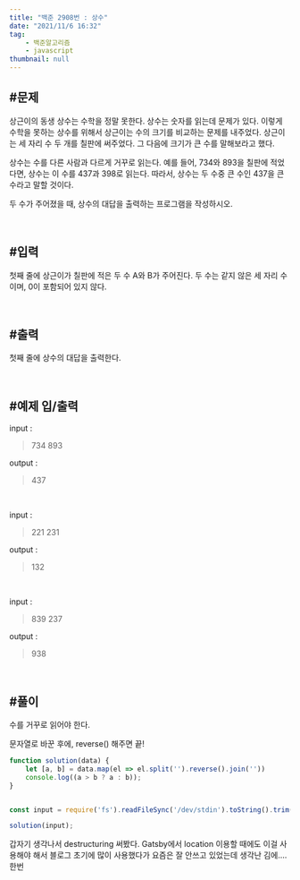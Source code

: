```yaml
---
title: "백준 2908번 : 상수"
date: "2021/11/6 16:32"
tag:
    - 백준알고리즘
    - javascript
thumbnail: null
---
```


## #문제

상근이의 동생 상수는 수학을 정말 못한다. 상수는 숫자를 읽는데 문제가 있다. 이렇게 수학을 못하는 상수를 위해서 상근이는 수의 크기를 비교하는 문제를 내주었다. 상근이는 세 자리 수 두 개를 칠판에 써주었다. 그 다음에 크기가 큰 수를 말해보라고 했다.

상수는 수를 다른 사람과 다르게 거꾸로 읽는다. 예를 들어, 734와 893을 칠판에 적었다면, 상수는 이 수를 437과 398로 읽는다. 따라서, 상수는 두 수중 큰 수인 437을 큰 수라고 말할 것이다.

두 수가 주어졌을 때, 상수의 대답을 출력하는 프로그램을 작성하시오.

<br/>

## #입력

첫째 줄에 상근이가 칠판에 적은 두 수 A와 B가 주어진다. 두 수는 같지 않은 세 자리 수이며, 0이 포함되어 있지 않다.

<br/>

## #출력

첫째 줄에 상수의 대답을 출력한다.

<br/>

## #예제 입/출력

 input :
> 734 893

 output :
>  437

<br/>

 input :
> 221 231

 output :
>  132

<br/>

 input :
> 839 237

 output :
>  938

<br/>

## #풀이

수를 거꾸로 읽어야 한다.

문자열로 바꾼 후에, reverse() 해주면 끝!

```javascript
function solution(data) {
    let [a, b] = data.map(el => el.split('').reverse().join(''))
    console.log((a > b ? a : b));
}


const input = require('fs').readFileSync('/dev/stdin').toString().trim().split(' ');

solution(input);
```

갑자기 생각나서 destructuring 써봤다. Gatsby에서 location 이용할 때에도 이걸 사용해야 해서 블로그 초기에 많이 사용했다가 요즘은 잘 안쓰고 있었는데 생각난 김에....한번